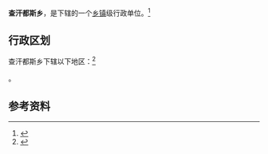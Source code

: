{{中国乡级行政区|63/21/28/203/000}}

'''查汗都斯乡'''，是{{PRC admin/fullname|63/21/28/203/000|3}}下辖的一个[[乡镇|乡镇]]级行政单位。<ref>{{PRC admin/ref sgc|{{PRC admin/parent|63/21/28/203/000}}}}</ref>

== 行政区划 ==

查汗都斯乡下辖以下地区：<ref>{{PRC admin/ref sgc|63/21/28/203/000}}</ref>

{{PRC admin/children|63/21/28/203/000}}。

== 参考资料 ==

{{reflist}}

{{行政区划小作品}}
{{PRC admin/navcat|63/21/28/203/000}}
